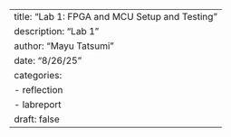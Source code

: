 ---
title: "Lab 1: FPGA and MCU Setup and Testing"
description: "Lab 1"
author: "Mayu Tatsumi"
date: "8/26/25"
categories:
  - reflection
  - labreport
draft: false
---